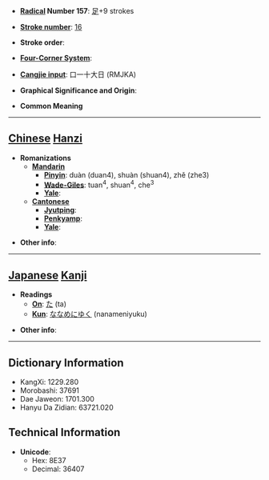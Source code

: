 * '''[[Wiktionary:Chinese radical index| Radical]] Number 157''': [[Wiktionary:Chinese radical index 足|足]]+9 strokes

* '''[[Wiktionary:Chinese total strokes index|Stroke number]]''': [[Wiktionary:Chinese total strokes index 16|16]]

* '''Stroke order''': 

* '''[[Wiktionary:Chinese four corner index|Four-Corner System]]''': 

* '''[[Wiktionary:Chinese Cangjie index|Cangjie input]]''': 口一十大日 (RMJKA)

* '''Graphical Significance and Origin''': 

* '''Common Meaning'''

----

== [[Chinese]] [[Hanzi]] ==

* '''Romanizations'''
** '''[[Mandarin]]'''
*** '''[[Pinyin]]''': duàn (duan4), shuàn (shuan4), zhě (zhe3)
*** '''[[Wade-Giles]]''': tuan<sup>4</sup>, shuan<sup>4</sup>, che<sup>3</sup>
*** '''[[Yale]]''': 
** '''[[Cantonese]]'''
*** '''[[Jyutping]]''':
*** '''[[Penkyamp]]''': 
*** '''[[Yale]]''': 

* '''Other info''': 

----

== [[Japanese]] [[Kanji]] ==

* '''Readings'''
** '''[[On]]''': [[た]] (ta)
** '''[[Kun]]''': [[ななめにゆく]] (nanameniyuku)

* '''Other info''':  

----

== Dictionary Information ==

* KangXi: 1229.280
* Morobashi: 37691
* Dae Jaweon: 1701.300
* Hanyu Da Zidian: 63721.020

== Technical Information ==

* '''Unicode''':
** Hex: 8E37
** Decimal: 36407